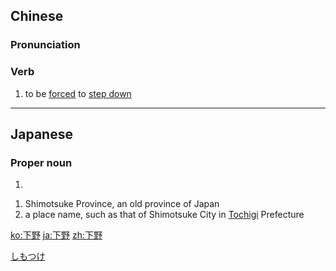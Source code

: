 ==Chinese==
{{zh-forms}}

===Pronunciation===
{{zh-pron
|m=xiàyě
|c=haa6 je5
|mn=qz:hǎ-iá/tw,xm:hā-iá/zz:hēe-iá
|cat=v
}}

===Verb===
{{zh-verb}}

# {{lb|zh|politics}} to be [[forced]] to [[step down]]

----

==Japanese==
{{ja-kanjitab|しも|の|yomi=k}}

===Proper noun===
{{ja-pos|しもの|proper}}

# {{surname|lang=ja|sort=しもの}}

{{ja-kanjitab|下|野}}

{{ja-pos|しもつけ|proper}}

# Shimotsuke Province, an old province of Japan
# a place name, such as that of Shimotsuke City in [[Tochigi]] Prefecture

[[Category:ja:Cities|しもつけ]]

[[ko:下野]]
[[ja:下野]]
[[zh:下野]]